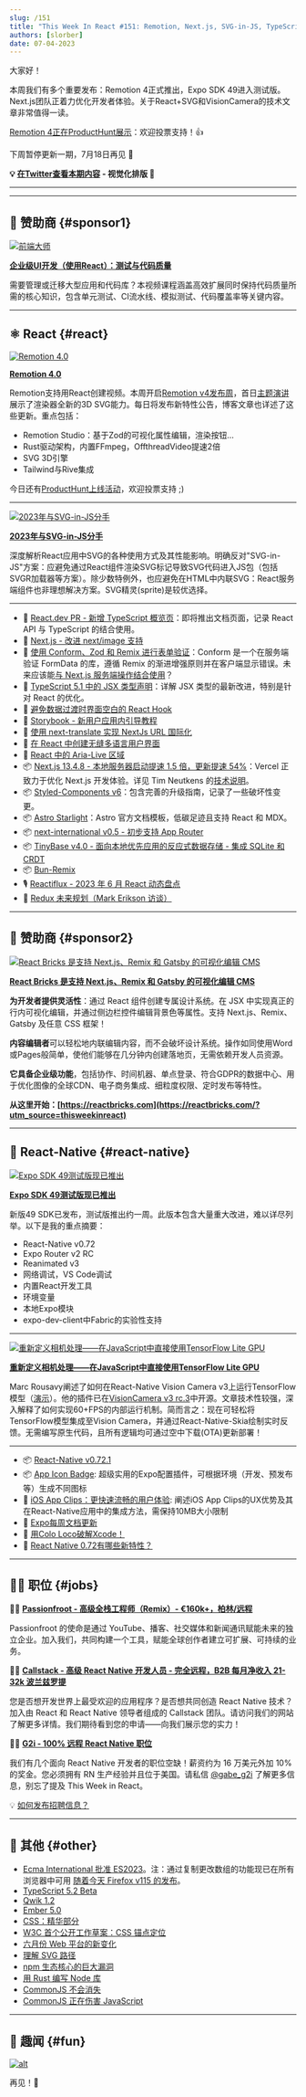 ```yaml
---
slug: /151
title: "This Week In React #151: Remotion, Next.js, SVG-in-JS, TypeScript, Expo, VisionCamera, Conform, TinyBase, i18n, App Clips, ES2023, CommonJS..."
authors: [slorber]
date: 07-04-2023
---
```


大家好！

本周我们有多个重要发布：Remotion 4正式推出，Expo SDK 49进入测试版。Next.js团队正着力优化开发者体验。关于React+SVG和VisionCamera的技术文章非常值得一读。

[Remotion 4正在ProductHunt展示](https://www.producthunt.com/posts/remotion-4-0)：欢迎投票支持！👍

下周暂停更新一期，7月18日再见 👋

<!-- truncate -->

**💡 [在Twitter查看本期内容](https://slo.im/thread) - 视觉化排版 🎨**

---


<Support />

---

## 💸 赞助商 {#sponsor1}

[![前端大师](/emails/issues/151/frontendmasters.png)](https://frontendmasters.com/courses/enterprise-ui-dev/?utm_source=email&utm_medium=thisweekinreact&utm_content=uidev)

**[企业级UI开发（使用React）：测试与代码质量](https://frontendmasters.com/courses/enterprise-ui-dev/?utm_source=email&utm_medium=thisweekinreact&utm_content=uidev)**

需要管理或迁移大型应用和代码库？本视频课程涵盖高效扩展同时保持代码质量所需的核心知识，包含单元测试、CI流水线、模拟测试、代码覆盖率等关键内容。

---

## ⚛️ React {#react}

[![Remotion 4.0](/emails/issues/151/remotion4.jpg)](https://www.remotion.dev/blog/4-0)

**[Remotion 4.0](https://www.remotion.dev/blog/4-0)**

Remotion支持用React创建视频。本周开启[Remotion v4发布周](https://www.remotion.dev/4)，首日[主题演讲](https://www.youtube.com/watch?v=S3C9wlPNhkQ)展示了渲染器全新的3D SVG能力。每日将发布新特性公告，博客文章也详述了这些更新。重点包括：

- Remotion Studio：基于Zod的可视化属性编辑，渲染按钮...
- Rust驱动架构，内置FFmpeg，OffthreadVideo提速2倍
- SVG 3D引擎
- Tailwind与Rive集成

今日还有[ProductHunt上线活动](https://www.producthunt.com/posts/remotion-4-0)，欢迎投票支持 ;)

---

[![2023年与SVG-in-JS分手](/emails/issues/151/svginjs.jpg)](https://kurtextrem.de/posts/svg-in-js)

**[2023年与SVG-in-JS分手](https://kurtextrem.de/posts/svg-in-js)**

深度解析React应用中SVG的各种使用方式及其性能影响。明确反对"SVG-in-JS"方案：应避免通过React组件渲染SVG标记导致SVG代码进入JS包（包括SVGR加载器等方案）。除少数特例外，也应避免在HTML中内联SVG：React服务端组件也非理想解决方案。SVG精灵(sprite)是较优选择。

---

- 👀 [React.dev PR - 新增 TypeScript 概览页](https://github.com/reactjs/react.dev/pull/6120)：即将推出文档页面，记录 React API 与 TypeScript 的结合使用。
- 👀 [Next.js - 改进 next/image 支持](https://twitter.com/leeerob/status/1674250190432116736)
- 📜 [使用 Conform、Zod 和 Remix 进行表单验证](https://www.jacobparis.com/content/remix-conform)：Conform 是一个在服务端验证 FormData 的库，遵循 Remix 的渐进增强原则并在客户端显示错误。未来应该能[与 Next.js 服务端操作结合使用](https://twitter.com/sebastienlorber/status/1676210400256204800)？
- 📜 [TypeScript 5.1 中的 JSX 类型声明](https://blog.logrocket.com/declaring-jsx-types-typescript-5-1/)：详解 JSX 类型的最新改进，特别是针对 React 的优化。
- 📜 [避免数据过渡时界面空白的 React Hook](https://www.jameskerr.blog/posts/use-data-transition/)
- 📜 [Storybook - 新用户应用内引导教程](https://storybook.js.org/blog/in-app-tour-for-new-users/)
- 📜 [使用 next-translate 实现 NextJs URL 国际化](https://dev.to/martinratinaud/internationalize-nextjs-urls-with-next-translate-49d8)
- 📜 [在 React 中创建无缝多语言用户界面](https://www.honeybadger.io/blog/creating-multi-language-user-interface-with-react/)
- 📜 [React 中的 Aria-Live 区域](https://dev.to/abbeyperini/live-regions-in-react-4dmd)
- 📦 [Next.js 13.4.8 - 本地服务器启动提速 1.5 倍，更新提速 54%](https://twitter.com/nextjs/status/1675929873720680459)：Vercel 正致力于优化 Next.js 开发体验。详见 Tim Neutkens 的[技术说明](https://github.com/vercel/next.js/issues/48748#issuecomment-1614456247)。
- 📦 [Styled-Components v6](https://github.com/styled-components/styled-components/releases/tag/v6.0.0)：包含完善的升级指南，记录了一些破坏性变更。
- 📦 [Astro Starlight](https://starlight.astro.build/)：Astro 官方文档模板，低碳足迹且支持 React 和 MDX。
- 📦 [next-international v0.5 - 初步支持 App Router](https://twitter.com/tomlienard/status/1675512683007705090)
- 📦 [TinyBase v4.0 - 面向本地优先应用的反应式数据存储 - 集成 SQLite 和 CRDT](https://twitter.com/tinybasejs/status/1674826869169070080)
- 📦 [Bun-Remix](https://github.com/jacob-ebey/bun-remix)
- 🎙️ [Reactiflux - 2023 年 6 月 React 动态盘点](https://podcasters.spotify.com/pod/show/reactiflux/episodes/This-Month-in-React--June-2023-e26dgii)
- 🎥 [Redux 未来规划（Mark Erikson 访谈）](https://www.youtube.com/watch?v=n5FK8_EXcbs)

<SubscribeFormEmbed placement="middle" />

---

## 💸 赞助商 {#sponsor2}

[![React Bricks 是支持 Next.js、Remix 和 Gatsby 的可视化编辑 CMS](/emails/issues/148/reactbricks.png)](https://reactbricks.com/?utm_source=thisweekinreact)

**[React Bricks 是支持 Next.js、Remix 和 Gatsby 的可视化编辑 CMS](https://reactbricks.com/?utm_source=thisweekinreact)**

**为开发者提供灵活性**：通过 React 组件创建专属设计系统。在 JSX 中实现真正的行内可视化编辑，并通过侧边栏控件编辑背景色等属性。支持 Next.js、Remix、Gatsby 及任意 CSS 框架！

**内容编辑者**可以轻松地内联编辑内容，而不会破坏设计系统。操作如同使用Word或Pages般简单，使他们能够在几分钟内创建落地页，无需依赖开发人员资源。

**它具备企业级功能**，包括协作、时间机器、单点登录、符合GDPR的数据中心、用于优化图像的全球CDN、电子商务集成、细粒度权限、定时发布等特性。

**从这里开始：[https://reactbricks.com](https://reactbricks.com/?utm_source=thisweekinreact)**

---

## 📱 React-Native {#react-native}

[![Expo SDK 49测试版现已推出](/emails/issues/151/expo49beta.jpg)](https://blog.expo.dev/expo-sdk-49-beta-is-now-available-6373e78f8624)

**[Expo SDK 49测试版现已推出](https://blog.expo.dev/expo-sdk-49-beta-is-now-available-6373e78f8624)**

新版49 SDK已发布，测试版推出约一周。此版本包含大量重大改进，难以详尽列举。以下是我的重点摘要：

- React-Native v0.72
- Expo Router v2 RC
- Reanimated v3
- 网络调试，VS Code调试
- 内置React开发工具
- 环境变量
- 本地Expo模块
- expo-dev-client中Fabric的实验性支持

---

[![重新定义相机处理——在JavaScript中直接使用TensorFlow Lite GPU](/emails/issues/151/visioncamera.jpg)](https://mrousavy.com/blog/Reinventing-Camera-Processing)

**[重新定义相机处理——在JavaScript中直接使用TensorFlow Lite GPU](https://mrousavy.com/blog/Reinventing-Camera-Processing)**

Marc Rousavy阐述了如何在React-Native Vision Camera v3上运行TensorFlow模型（[演示](https://twitter.com/mrousavy/status/1674791891823648770)）。他的插件已在[VisionCamera v3 rc.3](https://twitter.com/mrousavy/status/1675883155822202880)中开源。文章技术性较强，深入解释了如何实现60+FPS的内部运行机制。简而言之：现在可轻松将TensorFlow模型集成至Vision Camera，并通过React-Native-Skia绘制实时反馈。无需编写原生代码，且所有逻辑均可通过空中下载(OTA)更新部署！

---

- 📦 [React-Native v0.72.1](https://github.com/facebook/react-native/releases/tag/v0.72.1)
- 📦 [App Icon Badge](https://github.com/obytes/app-icon-badge): 超级实用的Expo配置插件，可根据环境（开发、预发布等）生成不同图标
- 📜 [iOS App Clips：更快速流畅的用户体验](https://www.bam.tech/en/article/app-clips-ios-experience-utilisateur): 阐述iOS App Clips的UX优势及其在React-Native应用中的集成方法，需保持10MB大小限制
- 🧵 [Expo每周文档更新](https://twitter.com/amanhimself/status/1675794149424115714)
- 🎥 [用Colo Loco破解Xcode！](https://www.youtube.com/watch?v=ucEBfIZOap8)
- 🎥 [React Native 0.72有哪些新特性？](https://www.youtube.com/watch?v=XNeoSaacyX4)

---

## 🧑‍💻 职位 {#jobs}

🧑‍💼 [**Passionfroot - 高级全栈工程师（Remix）- €160k+，柏林/远程**](https://passionfroot.recruitee.com/o/senior-fullstack-engineer)

Passionfroot 的使命是通过 YouTube、播客、社交媒体和新闻通讯赋能未来的独立企业。加入我们，共同构建一个工具，赋能全球创作者建立可扩展、可持续的业务。

🧑‍💼 [**Callstack - 高级 React Native 开发人员 - 完全远程，B2B 每月净收入 21-32k 波兰兹罗提**](https://www.callstack.com/senior-react-native-developer)

您是否想开发世界上最受欢迎的应用程序？是否想共同创造 React Native 技术？加入由 React 和 React Native 领导者组成的 Callstack 团队。请访问我们的网站了解更多详情。我们期待看到您的申请——向我们展示您的实力！

🧑‍💼 [**G2i - 100% 远程 React Native 职位**](https://twitter.com/gabe_g2i/status/1563204813881425926?s=20&t=ArRLC77BpRwXXCdx8fnUqw)

我们有几个面向 React Native 开发者的职位空缺！薪资约为 16 万美元外加 10% 的奖金。您必须拥有 RN 生产经验并且位于美国。请私信 [@gabe_g2i](https://twitter.com/gabe_g2i) 了解更多信息，别忘了提及 This Week in React。

💡 [如何发布招聘信息？](https://thisweekinreact.com/sponsor)

---

## 🔀 其他 {#other}

- [Ecma International 批准 ES2023](https://www.ecma-international.org/news/ecma-international-approves-new-standards-at-the-125th-general-assembly-27-june-2023/)。注：通过复制更改数组的功能现已在所有浏览器中可用 [随着今天 Firefox v115 的发布](https://twitter.com/sebastienlorber/status/1676139862745923585)。
- [TypeScript 5.2 Beta](https://devblogs.microsoft.com/typescript/announcing-typescript-5-2-beta/)
- [Qwik 1.2](https://www.builder.io/blog/qwik-1-2-performance-autopilot)
- [Ember 5.0](https://blog.emberjs.com/ember-5-0-released/)
- [CSS：精华部分](https://www.builder.io/blog/css-the-good-parts)
- [W3C 首个公开工作草案：CSS 锚点定位](https://twitter.com/sebastienlorber/status/1675900466553659396)
- [六月份 Web 平台的新变化](https://web.dev/web-platform-06-2023/)
- [理解 SVG 路径](https://www.nan.fyi/svg-paths)
- [npm 生态核心的巨大漏洞](https://blog.vlt.sh/blog/the-massive-hole-in-the-npm-ecosystem)
- [用 Rust 编写 Node 库](https://blog.metlo.com/writing-a-node-library-in-rust/)
- [CommonJS 不会消失](https://bun.sh/blog/commonjs-is-not-going-away)
- [CommonJS 正在伤害 JavaScript](https://deno.com/blog/commonjs-is-hurting-javascript)

---

## 🤭 趣闻 {#fun}

[![alt](/emails/issues/151/meme.jpg)](https://twitter.com/localhost_5173/status/1675142562473185281)

再见！👋